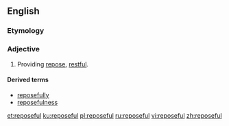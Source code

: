 ==English==

===Etymology===
{{suffix|repose|ful}}

===Adjective===
{{en-adj}}

# Providing [[repose]], [[restful]].

====Derived terms====
* [[reposefully]]
* [[reposefulness]]

[[et:reposeful]]
[[ku:reposeful]]
[[pl:reposeful]]
[[ru:reposeful]]
[[vi:reposeful]]
[[zh:reposeful]]